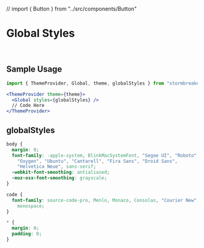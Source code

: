 // import { Button } from "../src/components/Button"

<Meta title="Theme/GlobalStyles" decorators={defaultDecoratorArr} />

# Global Styles

<br />

## Sample Usage

```jsx padded dark
import { ThemeProvider, Global, theme, globalStyles } from "stormbreaker"

<ThemeProvider theme={theme}>
  <Global styles={globalStyles} />
  // Code Here
</ThemeProvider>
```

## globalStyles

```css dark {globalStyles}
body {
  margin: 0;
  font-family: -apple-system, BlinkMacSystemFont, "Segoe UI", "Roboto",
    "Oxygen", "Ubuntu", "Cantarell", "Fira Sans", "Droid Sans",
    "Helvetica Neue", sans-serif;
  -webkit-font-smoothing: antialiased;
  -moz-osx-font-smoothing: grayscale;
}

code {
  font-family: source-code-pro, Menlo, Monaco, Consolas, "Courier New",
    monospace;
}

* {
  margin: 0;
  padding: 0;
}
```